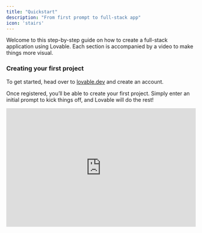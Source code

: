 ```yaml
---
title: "Quickstart"
description: "From first prompt to full-stack app"
icon: 'stairs'
---
```


Welcome to this step-by-step guide on how to create a full-stack application using Lovable. Each section is accompanied by a video to make things more visual.

### Creating your first project

To get started, head over to [lovable.dev](https://lovable.dev) and create an account.&#x20;

Once registered, you’ll be able to create your first project. Simply enter an initial prompt to kick things off, and Lovable will do the rest!

<iframe width="100%" height="315" src="https://www.youtube.com/embed/9KHLTZaJcR8" title="YouTube video player" frameborder="0" allow="accelerometer; autoplay; clipboard-write; encrypted-media; gyroscope; picture-in-picture" allowfullscreen />

### Adding custom knowledge to your project

The [Knowledge Base](https://lovable.dev/blog/project-knowledge-files) in Lovable acts as your project's blueprint, where you define details like functionality, design elements, and goals. To set it up, create new entries in the **Knowledge Base** section of your dashboard, organizing them into categories such as Project Overview, Key Features, or Design Guidelines.

You can link these entries directly to your prompts, ensuring clarity, consistency, and alignment with your project requirements. The Knowledge Base also serves as a collaborative tool for teams, streamlining communication and keeping everyone aligned.

Regularly update your entries as your project evolves to maintain relevance and ensure your app development stays on track.

<iframe width="100%" height="315" src="https://www.youtube.com/embed/XsRerF2pEUE" title="YouTube video player" frameborder="0" allow="accelerometer; autoplay; clipboard-write; encrypted-media; gyroscope; picture-in-picture" allowfullscreen />

### Reverting a change

Lovable offers intuitive editing tools and undo functionality, giving you the freedom to experiment without worry. You can make direct edits, use prompts for adjustments, or leverage the Select tool for precise changes. If a change doesn’t work out, use the **Undo** button to reverse your actions, or explore the **Version History** to restore earlier versions of your project.

To test edits, use the **Preview** mode to see real-time changes and easily revert them if needed. For effective editing, make incremental changes, save major updates using versioning, and document key changes for team alignment. Lovable ensures a seamless editing experience, empowering you to refine your projects with confidence.

<iframe width="100%" height="315" src="https://www.youtube.com/embed/Q1TofaMhWYY" title="YouTube video player" frameborder="0" allow="accelerometer; autoplay; clipboard-write; encrypted-media; gyroscope; picture-in-picture" allowfullscreen />

### Adding images to your prompt

Visuals often speak louder than words. You can attach images directly to the chat to provide additional context for your prompts. This is particularly useful for illustrating ideas or concepts that are easier to show than describe.

<iframe width="100%" height="315" src="https://www.youtube.com/embed/uaGnrK5Dkkc" title="YouTube video player" frameborder="0" allow="accelerometer; autoplay; clipboard-write; encrypted-media; gyroscope; picture-in-picture" allowfullscreen />

### Adding images to your application

Want to add images directly to your application? Simply upload them in the chat and explain to Lovable’s AI where and how you’d like them to appear in your project.

<iframe width="100%" height="315" src="https://www.youtube.com/embed/fABvCZP4QlM" title="YouTube video player" frameborder="0" allow="accelerometer; autoplay; clipboard-write; encrypted-media; gyroscope; picture-in-picture" allowfullscreen />

### Connecting to GitHub

Integrate your project with GitHub to iterate on your application seamlessly. You can make code changes in GitHub or your preferred IDE while keeping everything in sync with Lovable.

<iframe width="100%" height="315" src="https://www.youtube.com/embed/zgNkhU4SYgQ" title="YouTube video player" frameborder="0" allow="accelerometer; autoplay; clipboard-write; encrypted-media; gyroscope; picture-in-picture" allowfullscreen />

### Publishing your project

When your project is ready, publish it to generate a shareable URL. This makes it easy to showcase your application or share it with collaborators and stakeholders.

<iframe width="100%" height="315" src="https://www.youtube.com/embed/GFtWVXkZDTw" title="YouTube video player" frameborder="0" allow="accelerometer; autoplay; clipboard-write; encrypted-media; gyroscope; picture-in-picture" allowfullscreen />

### Introduction to Supabase

Supabase is a backend-as-a-service platform that integrates smoothly with Lovable to add powerful backend capabilities to your application.&#x20;

In this video, you’ll get familiar with the Supabase dashboard and learn how to create your first project:

* **Set Up Supabase** 
  Create an account on [Supabase](https://supabase.com/) and create a new project.

* **Link to Lovable**
  In Lovable, go to **Settings -> Connect Supabase** and follow the steps.

* **Manage Data** 
  Set up tables, manage user data, and configure email notifications.

<iframe width="100%" height="315" src="https://www.youtube.com/embed/V_2aZCjrTJo" title="YouTube video player" frameborder="0" allow="accelerometer; autoplay; clipboard-write; encrypted-media; gyroscope; picture-in-picture" allowfullscreen />

### Connecting to Supabase

After setting up your Supabase project, you’ll need to connect it to your Lovable project. This connection enables Lovable to leverage Supabase’s backend services seamlessly.

<iframe width="100%" height="315" src="https://www.youtube.com/embed/g8CvOq3b-sg" title="YouTube video player" frameborder="0" allow="accelerometer; autoplay; clipboard-write; encrypted-media; gyroscope; picture-in-picture" allowfullscreen />

### Adding authentication with Supabase

Supabase makes implementing user authentication simple and efficient. With just a few steps, you can add secure login and signup functionalities to your application.

<iframe width="100%" height="315" src="https://www.youtube.com/embed/LHpMUj-Jf_k" title="YouTube video player" frameborder="0" allow="accelerometer; autoplay; clipboard-write; encrypted-media; gyroscope; picture-in-picture" allowfullscreen />

### Storing data with Supabase

If your application requires data storage, Lovable can integrate with Supabase to store and manage your data effortlessly. Just define your requirements, and Lovable handles the rest.

<iframe width="100%" height="315" src="https://www.youtube.com/embed/V5LdDEuCli4" title="YouTube video player" frameborder="0" allow="accelerometer; autoplay; clipboard-write; encrypted-media; gyroscope; picture-in-picture" allowfullscreen />

### Using Supabase Edge Functions

Supabase Edge Functions allow you to add advanced capabilities to your application. Whether you need AI features, payment processing, or email integration, Edge Functions provide the flexibility to power up your app.

<iframe width="100%" height="315" src="https://www.youtube.com/embed/p_hKIDlxXp0" title="YouTube video player" frameborder="0" allow="accelerometer; autoplay; clipboard-write; encrypted-media; gyroscope; picture-in-picture" allowfullscreen />

Get started with your first full-stack app on Lovable using this guide. For additional resources and inspiration, visit the [Lovable YouTube channel](https://www.youtube.com/@lovable-labs/videos), which features regular office hours recordings and other helpful content.

### Using Stripe connection

There are many ways to connect Stripe to Lovable, but the most straight-forward way is to utilize Stripe’s built in payment links. [Use this resource to make sure you get this right!](https://lovable.dev/blog/how-to-connect-stripe-lovable)

Let’s get building!